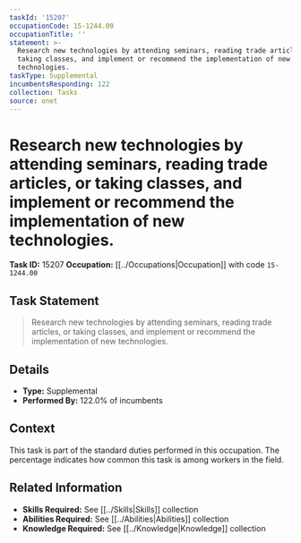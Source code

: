 ```yaml
---
taskId: '15207'
occupationCode: 15-1244.00
occupationTitle: ''
statement: >-
  Research new technologies by attending seminars, reading trade articles, or
  taking classes, and implement or recommend the implementation of new
  technologies.
taskType: Supplemental
incumbentsResponding: 122
collection: Tasks
source: onet
---
```

# Research new technologies by attending seminars, reading trade articles, or taking classes, and implement or recommend the implementation of new technologies.

**Task ID:** 15207
**Occupation:** [[../Occupations|Occupation]] with code `15-1244.00`

## Task Statement

> Research new technologies by attending seminars, reading trade articles, or taking classes, and implement or recommend the implementation of new technologies.

## Details

- **Type:** Supplemental
- **Performed By:** 122.0% of incumbents

## Context

This task is part of the standard duties performed in this occupation. The percentage indicates how common this task is among workers in the field.

## Related Information

- **Skills Required:** See [[../Skills|Skills]] collection
- **Abilities Required:** See [[../Abilities|Abilities]] collection
- **Knowledge Required:** See [[../Knowledge|Knowledge]] collection
